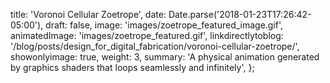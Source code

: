   title: 'Voronoi Cellular Zoetrope',
  date: Date.parse('2018-01-23T17:26:42-05:00'),
  draft: false,
  image: 'images/zoetrope_featured_image.gif',
  animatedImage: 'images/zoetrope_featured.gif',
  linkdirectlytoblog: '/blog/posts/design_for_digital_fabrication/voronoi-cellular-zoetrope/',
  showonlyimage: true,
  weight: 3,
  summary: 'A physical animation generated by graphics shaders that loops seamlessly and infinitely',
};
